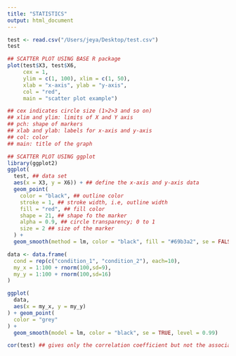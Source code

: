 ```yaml
---
title: "STATISTICS"
output: html_document
---
```



```r
test <- read.csv("/Users/jeya/Desktop/test.csv")
test

## SCATTER PLOT USING BASE R package
plot(test$X3, test$X6, 
     cex = 1, 
     ylim = c(1, 100), xlim = c(1, 50),
     xlab = "x-axis", ylab = "y-axis",
     col = "red",
     main = "scatter plot example")

## cex indicates circle size (1>2>3 and so on)
## xlim and ylim: limits of X and Y axis
## pch: shape of markers
## xlab and ylab: labels for x-axis and y-axis
## col: color
## main: title of the graph

## SCATTER PLOT USING ggplot
library(ggplot2)
ggplot(
  test, ## data set
  aes(x = X3, y = X6)) + ## define the x-axis and y-axis data
  geom_point(
    color = "black", ## outline color
    stroke = 1, ## stroke width, i.e, outline width
    fill = "red", ## fill color
    shape = 21, ## shape fo the marker
    alpha = 0.9, ## circle transparency; 0 to 1
    size = 2 ## size of the marker
  ) +
  geom_smooth(method = lm, color = "black", fill = "#69b3a2", se = FALSE) ## Adds a linear trend line. "Method" = lm defines linear model; "color" tells the color of the line, "se" adds the confidence interval (In this example, se does not add the confidence interval as this is a perfect simulated data.  Refer to the example below for effect of se).  "se" is set at default at 0.95 and this can be changed with "level"

data <- data.frame(
  cond = rep(c("condition_1", "condition_2"), each=10), 
  my_x = 1:100 + rnorm(100,sd=9), 
  my_y = 1:100 + rnorm(100,sd=16) 
)

ggplot(
  data,
  aes(x = my_x, y = my_y)
) + geom_point(
  color = "grey"
) + 
  geom_smooth(model = lm, color = "black", se = TRUE, level = 0.99)

```

```r
cor(test) ## gives only the correlation coefficient but not the associated p-value


```

